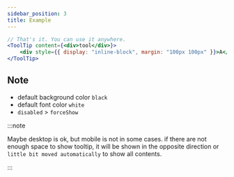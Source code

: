 ```yaml
---
sidebar_position: 3
title: Example
---
```


```jsx
// That's it. You can use it anywhere.
<ToolTip content={<div>tool</div>}>
    <div style={{ display: "inline-block", margin: "100px 100px" }}>A</div>
</ToolTip>
```

## Note

- default background color `black`
- default font color `white`
- `disabled` > `forceShow`

:::note

Maybe desktop is ok, but mobile is not in some cases.
if there are not enough space to show tooltip, it will be shown in the opposite direction or `little bit moved automatically` to show all contents.

:::